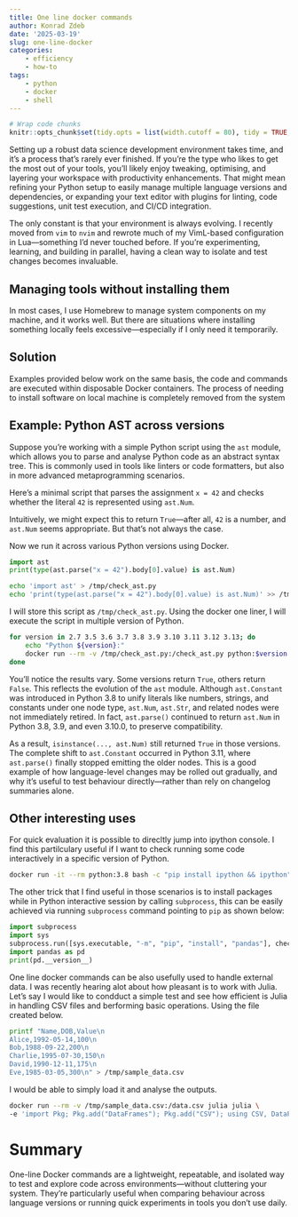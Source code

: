 ```yaml
---
title: One line docker commands
author: Konrad Zdeb
date: '2025-03-19'
slug: one-line-docker
categories: 
    - efficiency
    - how-to
tags:
    - python
    - docker
    - shell
---
```

```r
# Wrap code chunks
knitr::opts_chunk$set(tidy.opts = list(width.cutoff = 80), tidy = TRUE, cache = FALSE)
```

Setting up a robust data science development environment takes time, and it's a process that’s rarely ever finished. If you’re the type who likes to get the most out of your tools, you’ll likely enjoy tweaking, optimising, and layering your workspace with productivity enhancements. That might mean refining your Python setup to easily manage multiple language versions and dependencies, or expanding your text editor with plugins for linting, code suggestions, unit test execution, and CI/CD integration.

The only constant is that your environment is always evolving. I recently moved from `vim` to `nvim` and rewrote much of my VimL-based configuration in Lua—something I’d never touched before. If you’re experimenting, learning, and building in parallel, having a clean way to isolate and test changes becomes invaluable.

## Managing tools without installing them

In most cases, I use Homebrew to manage system components on my machine, and it works well. But there are situations where installing something locally feels excessive—especially if I only need it temporarily.

## Solution

Examples provided below work on the same basis, the code and commands are executed within disposable Docker containers. The process of needing to install software on local machine is completely removed from the system

## Example: Python AST across versions

Suppose you’re working with a simple Python script using the `ast` module, which allows you to parse and analyse Python code as an abstract syntax tree. This is commonly used in tools like linters or code formatters, but also in more advanced metaprogramming scenarios.

Here’s a minimal script that parses the assignment `x = 42` and checks whether the literal `42` is represented using `ast.Num`.

Intuitively, we might expect this to return `True`—after all, `42` is a number, and `ast.Num` seems appropriate. But that's not always the case.

Now we run it across various Python versions using Docker.

```python
import ast
print(type(ast.parse("x = 42").body[0].value) is ast.Num)
```


```bash
echo 'import ast' > /tmp/check_ast.py
echo 'print(type(ast.parse("x = 42").body[0].value) is ast.Num)' >> /tmp/check_ast.py
```

I will store this script as `/tmp/check_ast.py`. Using the docker one liner, I will execute the script in multiple version of Python.

```bash
for version in 2.7 3.5 3.6 3.7 3.8 3.9 3.10 3.11 3.12 3.13; do
    echo "Python ${version}:"
    docker run --rm -v /tmp/check_ast.py:/check_ast.py python:$version python /check_ast.py
done
```

You’ll notice the results vary. Some versions return `True`, others return `False`. This reflects the evolution of the `ast` module. Although `ast.Constant` was introduced in Python 3.8 to unify literals like numbers, strings, and constants under one node type, `ast.Num`, `ast.Str`, and related nodes were not immediately retired. In fact, `ast.parse()` continued to return `ast.Num` in Python 3.8, 3.9, and even 3.10.0, to preserve compatibility.

As a result, `isinstance(..., ast.Num)` still returned `True` in those versions. The complete shift to `ast.Constant` occurred in Python 3.11, where `ast.parse()` finally stopped emitting the older nodes. This is a good example of how language-level changes may be rolled out gradually, and why it’s useful to test behaviour directly—rather than rely on changelog summaries alone.


## Other interesting uses

For quick evaluation it is possible to direcltly jump into ipython console. I find this partilculary useful if I want to check running some code interactively in a specific version of Python.

```bash
docker run -it --rm python:3.8 bash -c "pip install ipython && ipython"
```

The other trick that I find useful in those scenarios is to install packages while in Python interactive session by calling `subprocess`, this can be easily achieved via running `subprocess` command pointing to `pip` as shown below:

```python
import subprocess
import sys
subprocess.run([sys.executable, "-m", "pip", "install", "pandas"], check=True)
import pandas as pd
print(pd.__version__)
```
One line docker commands can be also usefully used to handle external data. I was recently hearing alot about how pleasant is to work with Julia. Let's say I would like to condduct a simple test and see how efficient is Julia in handling CSV files and berforming basic operations. Using the file created below.

```bash
printf "Name,DOB,Value\n
Alice,1992-05-14,100\n
Bob,1988-09-22,200\n
Charlie,1995-07-30,150\n
David,1990-12-11,175\n
Eve,1985-03-05,300\n" > /tmp/sample_data.csv
```

I would be able to simply load it and analyse the outputs.

```bash
docker run --rm -v /tmp/sample_data.csv:/data.csv julia julia \
-e 'import Pkg; Pkg.add("DataFrames"); Pkg.add("CSV"); using CSV, DataFrames; df = CSV.read("/data.csv", DataFrame); println(df)'
```

# Summary

One-line Docker commands are a lightweight, repeatable, and isolated way to test and explore code across environments—without cluttering your system. They’re particularly useful when comparing behaviour across language versions or running quick experiments in tools you don’t use daily.

